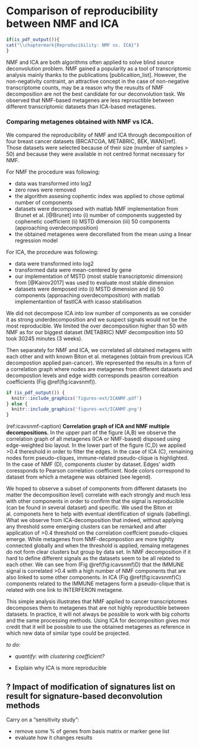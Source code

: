 # Comparison of reproducibility between NMF and ICA

```r
if(is_pdf_output()){
cat("\\chaptermark{Reproducibility: NMF vs. ICA}")
}
```
NMF and ICA are both algorithms often applied to solve blind source deconvolution problem. NMF gained a popularity as a tool of transcriptomic analysis mainly thanks to the publications [publicaition_list]. However, the non-negativity contraint, an attractive concept in the case of non-negative transcriptome counts, may be a reason why the reusults of NMF decomposition are not the best candidate for our deconvolution task. We observed that NMF-based metagenes are less reprouctible between different transcriptomic datasets than ICA-based metagenes.

### Comparing metagenes obtained with NMF vs ICA.

We compared the reproducibility of NMF and ICA through decomposition of four breast cancer datasets (BRCATCGA, METABRIC, BEK, WAN)[ref]. Those datasets were selected because of their size (number of samples > 50) and because they were available in not centred format necessary for NMF. 

For NMF the procedure was following:

* data was transformed into log2
* zero rows were removed 
* the algorithm assesing cophentic index was applied to chose optimal number of components
* datasets were decomposed with matlab NMF implementation from Brunet et al. [@Brunet] into (i) number of components suggested by cophenetic coefficient (ii) MSTD dimension (iii) 50 components (approaching overdecomposition)
* the obtained metagenes were decorellated from the mean using a linear regression model

For ICA, the procedure was following:

* data were transformed into log2
* transformed data were mean-centered by gene
* our implementation of MSTD (most stable transcriptomic dimension) from [@Kairov2017] was used to evaluate most stable dimension
* datasets were demposed into (i) MSTD dimension and (ii) 50 components (approaching overdecomposition) with matlab implementantion of fastICA with icasso stabilisation

We did not decompose ICA into low number of components as we consider it as strong underdecomposition and we suspect signals would not be the most reproducible. We limited the over decomposition higher than 50 with NMF as for our biggest dataset (METABRIC) NMF decomposition into 50 took 30245 minutes (3 weeks). 

Then separately for NMF and ICA, we correlated all obtained metagens with each other and with known Biton et al. metagenes (obtain from  previous ICA decompostion applied pan-cancer). We represented the results in a form of a correlation graph where nodes are metagenes from different datasets and decompostion levels and edge width corresponds peasron correaltion coefficients (Fig \@ref(fig:icavsnmf)).

```r
if (is_pdf_output()) {
  knitr::include_graphics('figures-ext/ICANMF.pdf')
} else {
  knitr::include_graphics('figures-ext/ICANMF.png')
}
```

(ref:icavsnmf-caption) **Correlation graph of ICA and NMF multiple decompositions.** In the upper part of the figure (A,B) we observe the correlation graph of all metagenes (ICA or NMF-based) disposed using edge-weighted bio layout. In the lower part of the figure (C,D) we applied >0.4 thereshold in order to filter the edges. In the case of ICA (C), remaining nodes form pseudo-cliques, immune-related pseudo-clique is highlighted. In the case of NMF (D), components cluster by dataset. Edges' width coressponds to Pearson correlation coefficient. Node colors correspond to dataset from which a metagene was obtained (see legend).

We hoped to observe a subset of components from different datasets (no matter the decomposition level) correlate with each strongly  and much less with other components in order to confirm that the signal is reproducible (can be found in several dataset) and specific. We used the Biton et al.  componets here to help with eventual identification of signals (labelling). What we observe from ICA-decomposition that indeed, without applying any threshold some emerging clusters can be remarked and after application of >0.4 threshold on the correlation coeffcient pseudo-cliques emerge. While metagenes from NMF-decpmpostion are more tighlty connected globally and when the threshold is applied, remaing metagenes do not form clear clusters but group by data set. In NMF decomposition if it hard to define different signals as the datasets seem to be all related to each other. We can see from (Fig \@ref(fig:icavsnmf)D) that the IMMUNE signal is correlated >0.4 with a high number of NMF components that are also linked to some other components. In ICA (Fig \@ref(fig:icavsnmf)C) components related to the IMMUNE metagens form a pseudo-clique that is related with one link to INTERFERON metagene. 

This simple analysis illustrates that NMF applied to cancer transcriptomes decomposes them to metagenes that are not highly reproductible between datasets. In practice, it will not always be possible to work with big cohorts and the same processing methods. Using ICA for decomposition gives mor credit that it will be possible to use the obtained metagenes as reference in which new data of similar type could be projected. 

*to do:*

* *quantify: with clustering coefficient?* 


* Explain why ICA is more reproducible 

## ? Impact of modification of signatures list on result for signature-based deconvolution methods

Carry on a "sensitivity study": 

* remove some % of genes from basis matrix or marker gene list
* evaluate how it changes results